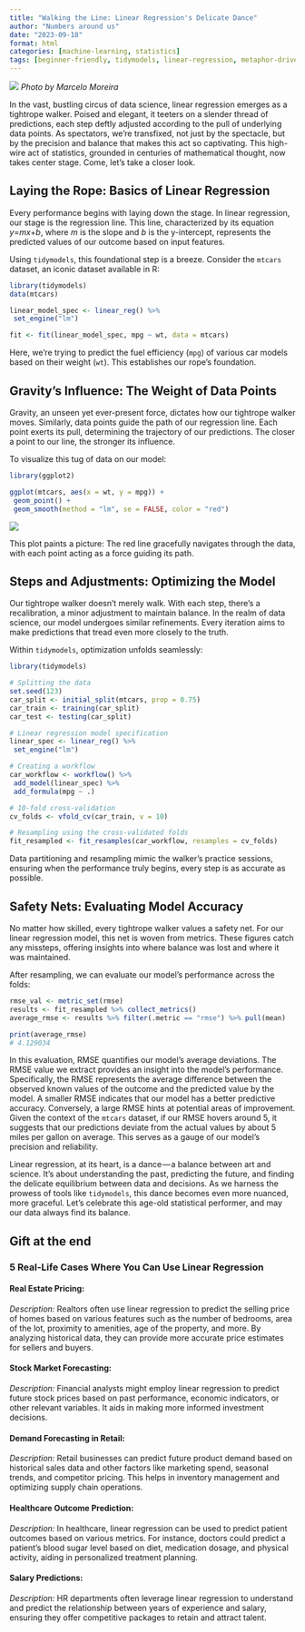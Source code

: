```yaml
---
title: "Walking the Line: Linear Regression's Delicate Dance"
author: "Numbers around us"
date: "2023-09-18"
format: html
categories: [machine-learning, statistics]
tags: [beginner-friendly, tidymodels, linear-regression, metaphor-driven]
---
```



![](images/linear.jpg)
*Photo by Marcelo Moreira*

In the vast, bustling circus of data science, linear regression emerges as a tightrope walker. Poised and elegant, it teeters on a slender thread of predictions, each step deftly adjusted according to the pull of underlying data points. As spectators, we're transfixed, not just by the spectacle, but by the precision and balance that makes this act so captivating. This high-wire act of statistics, grounded in centuries of mathematical thought, now takes center stage. Come, let's take a closer look.

## Laying the Rope: Basics of Linear Regression

Every performance begins with laying down the stage. In linear regression, our stage is the regression line. This line, characterized by its equation *y*=*mx*+*b*, where *m* is the slope and *b* is the y-intercept, represents the predicted values of our outcome based on input features.

Using `tidymodels`, this foundational step is a breeze. Consider the `mtcars` dataset, an iconic dataset available in R:

```r
library(tidymodels)
data(mtcars)

linear_model_spec <- linear_reg() %>% 
 set_engine("lm")

fit <- fit(linear_model_spec, mpg ~ wt, data = mtcars)
```

Here, we're trying to predict the fuel efficiency (`mpg`) of various car models based on their weight (`wt`). This establishes our rope's foundation.

## Gravity's Influence: The Weight of Data Points

Gravity, an unseen yet ever-present force, dictates how our tightrope walker moves. Similarly, data points guide the path of our regression line. Each point exerts its pull, determining the trajectory of our predictions. The closer a point to our line, the stronger its influence.

To visualize this tug of data on our model:

```r
library(ggplot2)

ggplot(mtcars, aes(x = wt, y = mpg)) +
 geom_point() +
 geom_smooth(method = "lm", se = FALSE, color = "red")
```

![](https://cdn-images-1.medium.com/max/800/1*HUTA1gB7fb2g_YJujfQFXw.png)

This plot paints a picture: The red line gracefully navigates through the data, with each point acting as a force guiding its path.

## Steps and Adjustments: Optimizing the Model

Our tightrope walker doesn't merely walk. With each step, there's a recalibration, a minor adjustment to maintain balance. In the realm of data science, our model undergoes similar refinements. Every iteration aims to make predictions that tread even more closely to the truth.

Within `tidymodels`, optimization unfolds seamlessly:

```r
library(tidymodels)

# Splitting the data
set.seed(123)
car_split <- initial_split(mtcars, prop = 0.75)
car_train <- training(car_split)
car_test <- testing(car_split)

# Linear regression model specification
linear_spec <- linear_reg() %>% 
 set_engine("lm")

# Creating a workflow
car_workflow <- workflow() %>% 
 add_model(linear_spec) %>% 
 add_formula(mpg ~ .)

# 10-fold cross-validation
cv_folds <- vfold_cv(car_train, v = 10)

# Resampling using the cross-validated folds
fit_resampled <- fit_resamples(car_workflow, resamples = cv_folds)
```

Data partitioning and resampling mimic the walker's practice sessions, ensuring when the performance truly begins, every step is as accurate as possible.

## Safety Nets: Evaluating Model Accuracy

No matter how skilled, every tightrope walker values a safety net. For our linear regression model, this net is woven from metrics. These figures catch any missteps, offering insights into where balance was lost and where it was maintained.

After resampling, we can evaluate our model's performance across the folds:

```r
rmse_val <- metric_set(rmse)
results <- fit_resampled %>% collect_metrics()
average_rmse <- results %>% filter(.metric == "rmse") %>% pull(mean)

print(average_rmse)
# 4.129034
```

In this evaluation, RMSE quantifies our model's average deviations. The RMSE value we extract provides an insight into the model's performance. Specifically, the RMSE represents the average difference between the observed known values of the outcome and the predicted value by the model. A smaller RMSE indicates that our model has a better predictive accuracy. Conversely, a large RMSE hints at potential areas of improvement. Given the context of the `mtcars` dataset, if our RMSE hovers around 5, it suggests that our predictions deviate from the actual values by about 5 miles per gallon on average. This serves as a gauge of our model's precision and reliability.

Linear regression, at its heart, is a dance --- a balance between art and science. It's about understanding the past, predicting the future, and finding the delicate equilibrium between data and decisions. As we harness the prowess of tools like `tidymodels`, this dance becomes even more nuanced, more graceful. Let's celebrate this age-old statistical performer, and may our data always find its balance.

## Gift at the end

### 5 Real-Life Cases Where You Can Use Linear Regression

#### Real Estate Pricing:

*Description:* Realtors often use linear regression to predict the selling price of homes based on various features such as the number of bedrooms, area of the lot, proximity to amenities, age of the property, and more. By analyzing historical data, they can provide more accurate price estimates for sellers and buyers.

#### Stock Market Forecasting:

*Description:* Financial analysts might employ linear regression to predict future stock prices based on past performance, economic indicators, or other relevant variables. It aids in making more informed investment decisions.

#### Demand Forecasting in Retail:

*Description:* Retail businesses can predict future product demand based on historical sales data and other factors like marketing spend, seasonal trends, and competitor pricing. This helps in inventory management and optimizing supply chain operations.

#### Healthcare Outcome Prediction:

*Description:* In healthcare, linear regression can be used to predict patient outcomes based on various metrics. For instance, doctors could predict a patient's blood sugar level based on diet, medication dosage, and physical activity, aiding in personalized treatment planning.

#### Salary Predictions:

*Description:* HR departments often leverage linear regression to understand and predict the relationship between years of experience and salary, ensuring they offer competitive packages to retain and attract talent.


